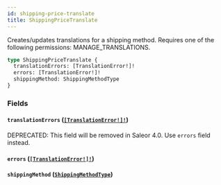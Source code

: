 ```yaml
---
id: shipping-price-translate
title: ShippingPriceTranslate
---
```


Creates/updates translations for a shipping method. Requires one of the following permissions: MANAGE_TRANSLATIONS.

```graphql
type ShippingPriceTranslate {
  translationErrors: [TranslationError!]!
  errors: [TranslationError!]!
  shippingMethod: ShippingMethodType
}
```

### Fields

#### `translationErrors` ([`[TranslationError!]!`](../../../developer/api-reference/objects/translation-error))

<span class="badge badge--warning">DEPRECATED: This field will be removed in Saleor 4.0. Use `errors` field instead.</span>

#### `errors` ([`[TranslationError!]!`](../../../developer/api-reference/objects/translation-error))

#### `shippingMethod` ([`ShippingMethodType`](../../../developer/api-reference/objects/shipping-method-type))
